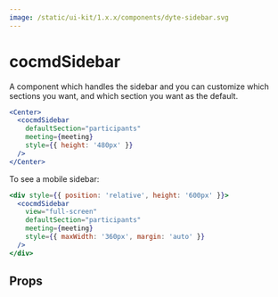 ```yaml
---
image: /static/ui-kit/1.x.x/components/dyte-sidebar.svg
---
```


# cocmdSidebar

A component which handles the sidebar and you can customize which sections you
want, and which section you want as the default.

```jsx
<Center>
  <cocmdSidebar
    defaultSection="participants"
    meeting={meeting}
    style={{ height: '480px' }}
  />
</Center>
```

To see a mobile sidebar:

```jsx
<div style={{ position: 'relative', height: '600px' }}>
  <cocmdSidebar
    view="full-screen"
    defaultSection="participants"
    meeting={meeting}
    style={{ maxWidth: '360px', margin: 'auto' }}
  />
</div>
```

## Props

<PropsTable of="dyte-sidebar" />
